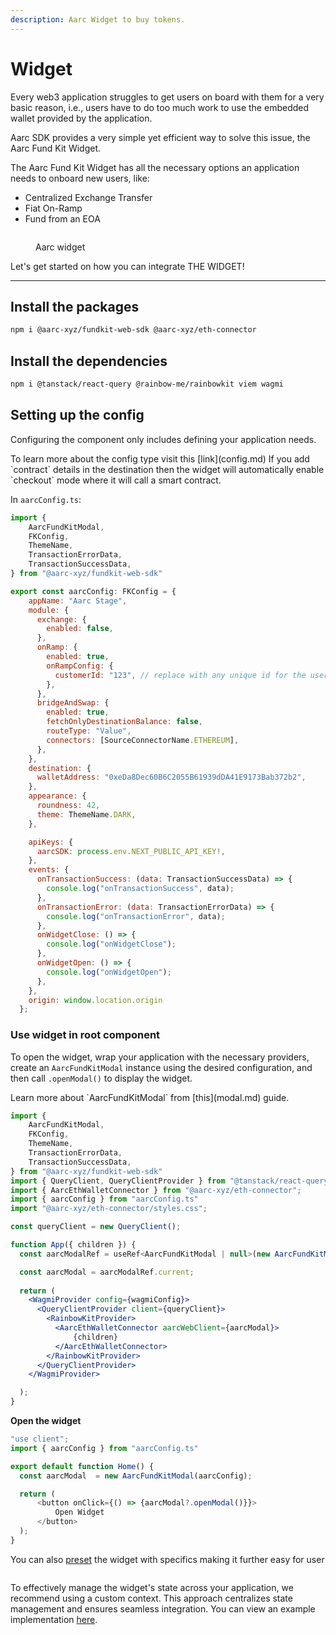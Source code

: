 ```yaml
---
description: Aarc Widget to buy tokens.
---
```


# Widget

Every web3 application struggles to get users on board with them for a very basic reason, i.e., users have to do too much work to use the embedded wallet provided by the application.

Aarc SDK provides a very simple yet efficient way to solve this issue, the Aarc Fund Kit Widget.

The Aarc Fund Kit Widget has all the necessary options an application needs to onboard new users, like:

* Centralized Exchange Transfer
* Fiat On-Ramp
* Fund from an EOA

<figure>
  <img src="../../.gitbook/assets/image (1).png" alt=""/>
  <figcaption><p>Aarc widget</p></figcaption>
</figure>

Let's get started on how you can integrate THE WIDGET!

***

## Install the packages

```bash
npm i @aarc-xyz/fundkit-web-sdk @aarc-xyz/eth-connector
```

## Install the dependencies

```bash
npm i @tanstack/react-query @rainbow-me/rainbowkit viem wagmi
```

## Setting up the config

Configuring the component only includes defining your application needs.

<Info>
To learn more about the config type visit this [link](config.md)
</Info>

<Info>
If you add `contract` details in the destination then the widget will automatically enable `checkout` mode where it will call a smart contract.&#x20;
</Info>

In `aarcConfig.ts`:

```jsx
import {
    AarcFundKitModal,
    FKConfig,
    ThemeName,
    TransactionErrorData,
    TransactionSuccessData,
} from "@aarc-xyz/fundkit-web-sdk"

export const aarcConfig: FKConfig = {
    appName: "Aarc Stage",
    module: {
      exchange: {
        enabled: false,
      },
      onRamp: {
        enabled: true,
        onRampConfig: {
          customerId: "123", // replace with any unique id for the user
        },
      },
      bridgeAndSwap: {
        enabled: true,
        fetchOnlyDestinationBalance: false,
        routeType: "Value",
        connectors: [SourceConnectorName.ETHEREUM],
      },
    },
    destination: {
      walletAddress: "0xeDa8Dec60B6C2055B61939dDA41E9173Bab372b2",
    },
    appearance: {
      roundness: 42,
      theme: ThemeName.DARK,
    },

    apiKeys: {
      aarcSDK: process.env.NEXT_PUBLIC_API_KEY!,
    },
    events: {
      onTransactionSuccess: (data: TransactionSuccessData) => {
        console.log("onTransactionSuccess", data);
      },
      onTransactionError: (data: TransactionErrorData) => {
        console.log("onTransactionError", data);
      },
      onWidgetClose: () => {
        console.log("onWidgetClose");
      },
      onWidgetOpen: () => {
        console.log("onWidgetOpen");
      },
    },
    origin: window.location.origin 
  };
```

### Use widget in root component

To open the widget, wrap your application with the necessary providers, create an `AarcFundKitModal` instance using the desired configuration, and then call `.openModal()` to display the widget.

<Info>
Learn more about `AarcFundKitModal` from [this](modal.md) guide.
</Info>

```jsx
import {
    AarcFundKitModal,
    FKConfig,
    ThemeName,
    TransactionErrorData,
    TransactionSuccessData,
} from "@aarc-xyz/fundkit-web-sdk"
import { QueryClient, QueryClientProvider } from "@tanstack/react-query";
import { AarcEthWalletConnector } from "@aarc-xyz/eth-connector";
import { aarcConfig } from "aarcConfig.ts"
import "@aarc-xyz/eth-connector/styles.css";

const queryClient = new QueryClient();

function App({ children }) {
  const aarcModalRef = useRef<AarcFundKitModal | null>(new AarcFundKitModal(aarcConfig));

  const aarcModal = aarcModalRef.current;
  
  return (
    <WagmiProvider config={wagmiConfig}>
      <QueryClientProvider client={queryClient}>
        <RainbowKitProvider>
          <AarcEthWalletConnector aarcWebClient={aarcModal}>
              {children}
          </AarcEthWalletConnector>
        </RainbowKitProvider>
      </QueryClientProvider>
    </WagmiProvider>

  );
}
```

**Open the widget**

```typescript
"use client";
import { aarcConfig } from "aarcConfig.ts"

export default function Home() {
  const aarcModal  = new AarcFundKitModal(aarcConfig);

  return (
      <button onClick={() => {aarcModal?.openModal()}}>
          Open Widget
      </button>
  );
}
```

You can also [preset](destination.md) the widget with specifics making it further easy for user

<figure><img src="../../.gitbook/assets/image.png" alt=""/><figcaption></figcaption></figure>

To effectively manage the widget's state across your application, we recommend using a custom context. This approach centralizes state management and ensures seamless integration. You can view an example implementation [here](../cookbook/widget-implementation-in-next.js-+-wagmi.md).
